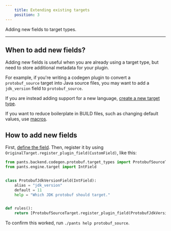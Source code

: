 ```yaml
---
    title: Extending existing targets
    position: 3
---
```



Adding new fields to target types.

---

## When to add new fields?
Adding new fields is useful when you are already using a target type, but need to store additional metadata for your plugin.

For example, if you're writing a codegen plugin to convert a `protobuf_source` target into Java source files, you may want to add a `jdk_version` field to `protobuf_source`.

If you are instead adding support for a new language, [create a new target type](doc:target-api-new-targets).

If you want to reduce boilerplate in BUILD files, such as changing default values, use [macros](doc:macros).
## How to add new fields
First, [define the field](doc:target-api-new-fields). Then, register it by using `OriginalTarget.register_plugin_field(CustomField)`, like this:
```python title="plugins/register.py"
from pants.backend.codegen.protobuf.target_types import ProtobufSourceTarget
from pants.engine.target import IntField


class ProtobufJdkVersionField(IntField):
    alias = "jdk_version"
    default = 11
    help = "Which JDK protobuf should target."


def rules():
    return [ProtobufSourceTarget.register_plugin_field(ProtobufJdkVersionField)]
```

To confirm this worked, run `./pants help protobuf_source`.